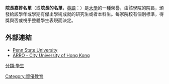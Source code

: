 {{expand|time=2015-01-23T21:32:04+00:00}}
{{unreferenced|time=2015-01-23T21:32:04+00:00}}
'''院長嘉許名單'''（或'''院長的名單'''，[[英語|英語]]：'''{{lang|en|Dean's list/Dean's (Honour) Roll}}'''）是[[大學|大學]]的一種榮譽，由該學院的院長，頒發給該學年或學期有傑出學術成就的研究生或者本科生。每家院校有個別標準，得獎與否或視乎整體學生表現而決定。

==外部連結==
*[https://web.archive.org/web/20130708073448/http://dus.psu.edu/handbook/deanslist.html Penn State University]
*[http://www6.cityu.edu.hk/arro/content.asp?cid=168#deanprinciplelist ARRO - City University of Hong Kong] {{Wayback|url=http://www6.cityu.edu.hk/arro/content.asp?cid=168#deanprinciplelist |date=20130725072643 }}

{{教育小作品}}

[[分類:學生|分類:學生]]
[[Category:資優教育|Category:資優教育]]